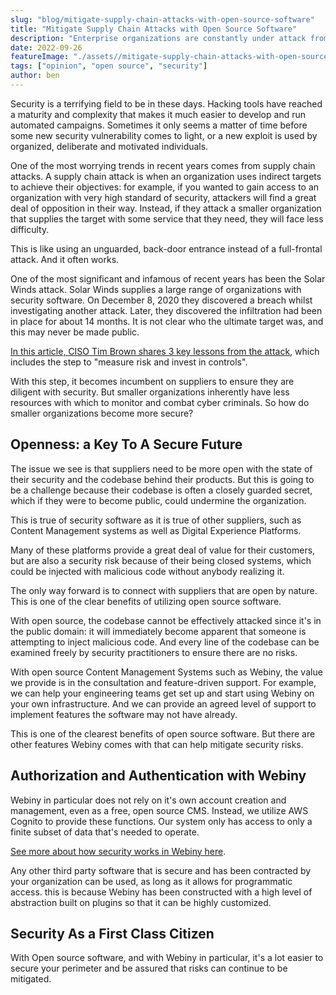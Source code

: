 ```yaml
---
slug: "blog/mitigate-supply-chain-attacks-with-open-source-software"
title: "Mitigate Supply Chain Attacks with Open Source Software"
description: "Enterprise organizations are constantly under attack from malicious actors, and many of these attacks are supply chain related. Here's how you can leverage the power of open source to mitigate supply chain related attacks."
date: 2022-09-26
featureImage: "./assets//mitigate-supply-chain-attacks-with-open-source-software/cover.png"
tags: ["opinion", "open source", "security"]
author: ben
---
```

Security is a terrifying field to be in these days. Hacking tools have reached a maturity and complexity that makes it much easier to develop and run automated campaigns. Sometimes it only seems a matter of time before some new security vulnerability comes to light, or a new exploit is used by organized, deliberate and motivated individuals.

One of the most worrying trends in recent years comes from supply chain attacks. A supply chain attack is when an organization uses indirect targets to achieve their objectives: for example, if you wanted to gain access to an organization with very high standard of security, attackers will find a great deal of opposition in their way. Instead, if they attack a smaller organization that supplies the target with some service that they need, they will face less difficulty. 

This is like using an unguarded, back-door entrance instead of a full-frontal attack. And it often works.

One of the most significant and infamous of recent years has been the Solar Winds attack. Solar Winds supplies a large range of organizations with security software. On December 8, 2020 they discovered a breach whilst investigating another attack. Later, they discovered the infiltration had been in place for about 14 months. It is not clear who the ultimate target was, and this may never be made public.

[In this article, CISO Tim Brown shares 3 key lessons from the attack](https://www.darkreading.com/edge-articles/3-years-later-solarwinds-ciso-shares-3-lessons-from-the-infamous-attack), which includes the step to "measure risk and invest in controls".

With this step, it becomes incumbent on suppliers to ensure they are diligent with security. But smaller organizations inherently have less resources with which to monitor and combat cyber criminals. So how do smaller organizations become more secure?

## Openness: a Key To A Secure Future

The issue we see is that suppliers need to be more open with the state of their security and the codebase behind their products. But this is going to be a challenge because their codebase is often a closely guarded secret, which if they were to become public, could undermine the organization. 

This is true of security software as it is true of other suppliers, such as Content Management systems as well as Digital Experience Platforms.

Many of these platforms provide a great deal of value for their customers, but are also a security risk because of their being closed systems, which could be injected with malicious code without anybody realizing it.

The only way forward is to connect with suppliers that are open by nature. This is one of the clear benefits of utilizing open source software.

With open source, the codebase cannot be effectively attacked since it's in the public domain: it will immediately become apparent that someone is attempting to inject malicious code. And every line of the codebase can be examined freely by security practitioners to ensure there are no risks.

With open source Content Management Systems such as Webiny, the value we provide is in the consultation and feature-driven support. For example, we can help your engineering teams get set up and start using Webiny on your own infrastructure. And we can provide an agreed level of support to implement features the software may not have already.

This is one of the clearest benefits of open source software. But there are other features Webiny comes with that can help mitigate security risks.

## Authorization and Authentication with Webiny

Webiny in particular does not rely on it's own account creation and management, even as a free, open source CMS. Instead, we utilize AWS Cognito to provide these functions. Our system only has access to only a finite subset of data that's needed to operate.

[See more about how security works in Webiny here](https://www.webiny.com/docs/core-development-concepts/security-framework/introduction).

Any other third party software that is secure and has been contracted by your organization can be used, as long as it allows for programmatic access. this is because Webiny has been constructed with a high level of abstraction built on plugins so that it can be highly customized.

## Security As a First Class Citizen

With Open source software, and with Webiny in particular, it's a lot easier to secure your perimeter and be assured that risks can continue to be mitigated.
